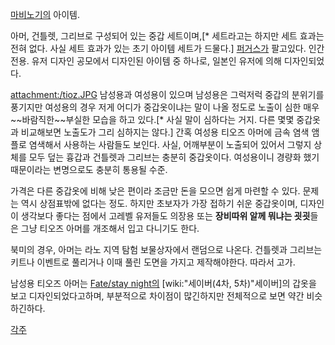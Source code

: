 [[마비노기]]의 아이템.

아머, 건틀렛, 그리브로 구성되어 있는 중갑 세트이며,[* 세트라고는 하지만 세트 효과는 전혀 없다. 사실 세트 효과가 있는 초기 아이템 세트가 드물다.] [[퍼거스]]가 팔고있다. 인간 전용. 유저 디자인 공모에서 디자인된 아이템 중 하나로, 일본인 유저에 의해 디자인되었다.

attachment:/tioz.JPG
남성용과 여성용이 있으며 남성용은 그럭저럭 중갑의 분위기를 풍기지만 여성용의 경우 저게 어디가 중갑옷이냐는 말이 나올 정도로 노출이 심한 매우 ~~바람직한~~부실한 모습을 하고 있다.[* 사실 말이 심하다는 거지. 다른 몇몇 중갑옷과 비교해보면 노출도가 그리 심하지는 않다.] 간혹 여성용 티오즈 아머에 금속 염색 앰플로 염색해서 사용하는 사람들도 보인다. 사실, 어깨부분이 노출되어 있어서 그렇지 상체를 모두 덮는 흉갑과 건틀렛과 그리브는 충분히 중갑옷이다. 여성용이니 경량화 했기 때문이라는 변명으로도 충분히 통용될 수준.

가격은 다른 중갑옷에 비해 낮은 편이라 조금만 돈을 모으면 쉽게 마련할 수 있다. 문제는 역시 상점표밖에 없다는 정도. 하지만 초보자가 가장 접하기 쉬운 중갑옷이며, 디자인이 생각보다 좋다는 점에서 고레벨 유저들도 의장용 또는 '''장비따위 알께 뭐냐는 굇굇'''들은 그냥 티오즈 아머를 개조해서 입고 다니기도 한다.

북미의 경우, 아머는 라노 지역 탐험 보물상자에서 랜덤으로 나온다. 건틀렛과 그리브는 키트나 이벤트로 풀리거나 이때 풀린 도면을 가지고 제작해야한다. 따라서 고가. 

남성용 티오즈 아머는 [[Fate/stay night]]의 [wiki:"세이버(4차, 5차)"세이버]의 갑옷을 보고 디자인되었다고하며, 부분적으로 차이점이 많긴하지만 전체적으로 보면 약간 비슷하긴하다.

[[각주]]
